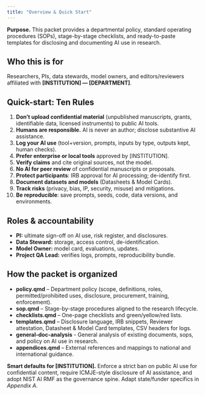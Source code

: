 ```yaml
---
title: "Overview & Quick Start"
---
```



:::{.callout-note}
**Purpose.** This packet provides a departmental policy, standard operating procedures (SOPs), stage-by-stage checklists, and ready-to-paste templates for disclosing and documenting AI use in research.

:::


## Who this is for
Researchers, PIs, data stewards, model owners, and editors/reviewers affiliated with **[INSTITUTION] — [DEPARTMENT]**.


## Quick-start: Ten Rules
1. **Don’t upload confidential material** (unpublished manuscripts, grants, identifiable data, licensed instruments) to public AI tools.
2. **Humans are responsible.** AI is never an author; disclose substantive AI assistance.
3. **Log your AI use** (tool+version, prompts, inputs by type, outputs kept, human checks).
4. **Prefer enterprise or local tools** approved by [INSTITUTION].
5. **Verify claims** and cite original sources, not the model.
6. **No AI for peer review** of confidential manuscripts or proposals.
7. **Protect participants**: IRB approval for AI processing; de-identify first.
8. **Document datasets and models** (Datasheets & Model Cards).
9. **Track risks** (privacy, bias, IP, security, misuse) and mitigations.
10. **Be reproducible**: save prompts, seeds, code, data versions, and environments.


## Roles & accountability
- **PI:** ultimate sign-off on AI use, risk register, and disclosures.
- **Data Steward:** storage, access control, de-identification.
- **Model Owner:** model card, evaluations, updates.
- **Project QA Lead:** verifies logs, prompts, reproducibility bundle.


## How the packet is organized
- **policy.qmd** – Department policy (scope, definitions, roles, permitted/prohibited uses, disclosure, procurement, training, enforcement).
- **sop.qmd** – Stage-by-stage procedures aligned to the research lifecycle.
- **checklists.qmd** – One-page checklists and green/yellow/red lists.
- **templates.qmd** – Disclosure language, IRB snippets, Reviewer attestation, Datasheet & Model Card templates, CSV headers for logs.
- **general-doc-analysis** - General analysis of existing documents, sops, and policy on AI use in research.
- **appendices.qmd** – External references and mappings to national and international guidance.


::: {.callout-tip}
**Smart defaults for [INSTITUTION].** Enforce a strict ban on public AI use for confidential content, require ICMJE-style disclosure of AI assistance, and adopt NIST AI RMF as the governance spine. Adapt state/funder specifics in *Appendix A*.

:::


